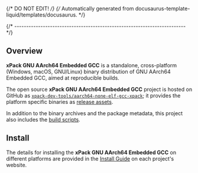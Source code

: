 {/* DO NOT EDIT! */}
{/* Automatically generated from docusaurus-template-liquid/templates/docusaurus. */}



{/* ------------------------------------------------------------------------ */}


## Overview

**xPack GNU AArch64 Embedded GCC** is a
standalone, cross-platform (Windows, macOS, GNU/Linux) binary
distribution of GNU AArch64 Embedded GCC,
aimed at reproducible builds.

<DetailsReproducibleBuilds />

<Overview/>

The open source **xPack GNU AArch64 Embedded GCC** project is hosted on GitHub as
[`xpack-dev-tools/aarch64-none-elf-gcc-xpack`](https://github.com/xpack-dev-tools/aarch64-none-elf-gcc-xpack/);
it provides the platform specific binaries as
[release assets](https://github.com/xpack-dev-tools/aarch64-none-elf-gcc-xpack/releases).

In addition to the binary archives and the package metadata,
this project also includes the
[build scripts](https://github.com/xpack-dev-tools/aarch64-none-elf-gcc-xpack/tree/xpack/build-assets/scripts).

<UpgradeNotice/>

<WhatAreXpmPackages />

<Features />

<Benefits />

<OtherBenefits/>

<Compatibility/>

## Install

<InstallPreamble />

The details for installing the **xPack GNU AArch64 Embedded GCC** on different platforms are
provided in the
[Install Guide](/docs/install/) on each project's website.
